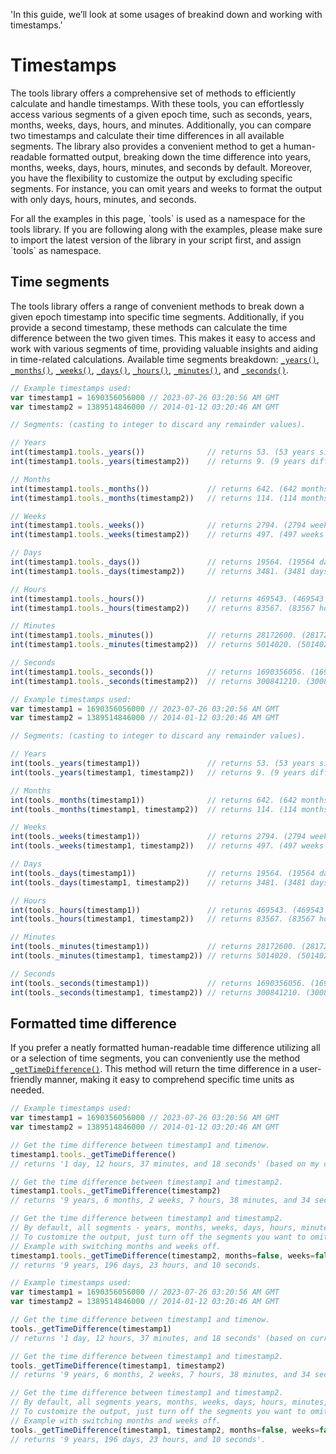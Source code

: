   'In this guide, we’ll look at some usages of breakind down and working with timestamps.'

# Timestamps

The tools library offers a comprehensive set of methods to efficiently calculate and handle 
timestamps. With these tools, you can effortlessly access various segments of a given epoch 
time, such as seconds, years, months, weeks, days, hours, and minutes. Additionally, you can 
compare two timestamps and calculate their time differences in all available segments. 
The library also provides a convenient method to get a human-readable formatted output, 
breaking down the time difference into years, months, weeks, days, hours, minutes, and 
seconds by default. Moreover, you have the flexibility to customize the output by excluding 
specific segments. For instance, you can omit years and weeks to format the output with 
only days, hours, minutes, and seconds.

<Note>
  For all the examples in this page, `tools` is used as a namespace for the tools library.
  If you are following along with the examples, please make sure to import the latest 
  version of the library in your script first, and assign `tools` as namespace.
</Note>

## Time segments

The tools library offers a range of convenient methods to break down a given epoch timestamp into 
specific time segments. Additionally, if you provide a second timestamp, these methods can calculate 
the time difference between the two given times. This makes it easy to access and work with various 
segments of time, providing valuable insights and aiding in time-related calculations. Available time 
segments breakdown: [`_years()`](/_timestamp#years), [`_months()`](/_timestamp#months), 
[`_weeks()`](/_timestamp#weeks), [`_days()`](/_timestamp#days), [`_hours()`](/_timestamp#hours), 
[`_minutes()`](/_timestamp#minutes), and [`_seconds()`](/_timestamp#seconds).

<CodeGroup>

```js {{ title: 'Method' }}
// Example timestamps used:
var timestamp1 = 1690356056000 // 2023-07-26 03:20:56 AM GMT
var timestamp2 = 1389514846000 // 2014-01-12 03:20:46 AM GMT

// Segments: (casting to integer to discard any remainder values).

// Years
int(timestamp1.tools._years())              // returns 53. (53 years since 1970).
int(timestamp1.tools._years(timestamp2))    // returns 9. (9 years difference).

// Months
int(timestamp1.tools._months())             // returns 642. (642 months since 1970).
int(timestamp1.tools._months(timestamp2))   // returns 114. (114 months difference).

// Weeks
int(timestamp1.tools._weeks())              // returns 2794. (2794 weeks since 1970).
int(timestamp1.tools._weeks(timestamp2))    // returns 497. (497 weeks difference).

// Days
int(timestamp1.tools._days())               // returns 19564. (19564 days since 1970).
int(timestamp1.tools._days(timestamp2))     // returns 3481. (3481 days difference).

// Hours
int(timestamp1.tools._hours())              // returns 469543. (469543 hours since 1970).
int(timestamp1.tools._hours(timestamp2))    // returns 83567. (83567 hours difference).

// Minutes
int(timestamp1.tools._minutes())            // returns 28172600. (28172600 minutes since 1970).
int(timestamp1.tools._minutes(timestamp2))  // returns 5014020. (5014020 minutes difference).

// Seconds
int(timestamp1.tools._seconds())            // returns 1690356056. (1690356056 seconds since 1970).
int(timestamp1.tools._seconds(timestamp2))  // returns 300841210. (300841210 seconds difference).
```

```js {{ title: 'Function' }}
// Example timestamps used:
var timestamp1 = 1690356056000 // 2023-07-26 03:20:56 AM GMT
var timestamp2 = 1389514846000 // 2014-01-12 03:20:46 AM GMT

// Segments: (casting to integer to discard any remainder values).

// Years
int(tools._years(timestamp1))               // returns 53. (53 years since 1970).
int(tools._years(timestamp1, timestamp2))   // returns 9. (9 years difference).

// Months
int(tools._months(timestamp1))              // returns 642. (642 months since 1970).
int(tools._months(timestamp1, timestamp2))  // returns 114. (114 months difference).

// Weeks
int(tools._weeks(timestamp1))               // returns 2794. (2794 weeks since 1970).
int(tools._weeks(timestamp1, timestamp2))   // returns 497. (497 weeks difference).

// Days
int(tools._days(timestamp1))                // returns 19564. (19564 days since 1970).
int(tools._days(timestamp1, timestamp2))    // returns 3481. (3481 days difference).

// Hours
int(tools._hours(timestamp1))               // returns 469543. (469543 hours since 1970).
int(tools._hours(timestamp1, timestamp2))   // returns 83567. (83567 hours difference).

// Minutes
int(tools._minutes(timestamp1))             // returns 28172600. (28172600 minutes since 1970).
int(tools._minutes(timestamp1, timestamp2)) // returns 5014020. (5014020 minutes difference).

// Seconds
int(tools._seconds(timestamp1))             // returns 1690356056. (1690356056 seconds since 1970).
int(tools._seconds(timestamp1, timestamp2)) // returns 300841210. (300841210 seconds difference).
```

</CodeGroup>

## Formatted time difference

If you prefer a neatly formatted human-readable time difference utilizing all or a selection of time 
segments, you can conveniently use the method [`_getTimeDifference()`](/_timestamp#get-time-difference). 
This method will return the time difference in a user-friendly manner, making it easy to comprehend 
specific time units as needed.

<CodeGroup>

```js {{ title: 'Method' }}
// Example timestamps used:
var timestamp1 = 1690356056000 // 2023-07-26 03:20:56 AM GMT
var timestamp2 = 1389514846000 // 2014-01-12 03:20:46 AM GMT

// Get the time difference between timestamp1 and timenow.
timestamp1.tools._getTimeDifference()             
// returns '1 day, 12 hours, 37 minutes, and 18 seconds' (based on my current time of writing this).

// Get the time difference between timestamp1 and timestamp2.
timestamp1.tools._getTimeDifference(timestamp2)   
// returns '9 years, 6 months, 2 weeks, 7 hours, 38 minutes, and 34 seconds.

// Get the time difference between timestamp1 and timestamp2. 
// By default, all segments - years, months, weeks, days, hours, minutes, and seconds - are included. 
// To customize the output, just turn off the segments you want to omit.
// Example with switching months and weeks off.
timestamp1.tools._getTimeDifference(timestamp2, months=false, weeks=false)  
// returns '9 years, 196 days, 23 hours, and 10 seconds.
```

```js {{ title: 'Function' }}
// Example timestamps used:
var timestamp1 = 1690356056000 // 2023-07-26 03:20:56 AM GMT
var timestamp2 = 1389514846000 // 2014-01-12 03:20:46 AM GMT

// Get the time difference between timestamp1 and timenow.
tools._getTimeDifference(timestamp1)             
// returns '1 day, 12 hours, 37 minutes, and 18 seconds' (based on current time of writing this).

// Get the time difference between timestamp1 and timestamp2.
tools._getTimeDifference(timestamp1, timestamp2)   
// returns '9 years, 6 months, 2 weeks, 7 hours, 38 minutes, and 34 seconds.

// Get the time difference between timestamp1 and timestamp2. 
// By default, all segments years, months, weeks, days, hours, minutes, and seconds are included. 
// To customize the output, just turn off the segments you want to omit.
// Example with switching months and weeks off.
tools._getTimeDifference(timestamp1, timestamp2, months=false, weeks=false)  
// returns '9 years, 196 days, 23 hours, and 10 seconds'.
```

</CodeGroup>